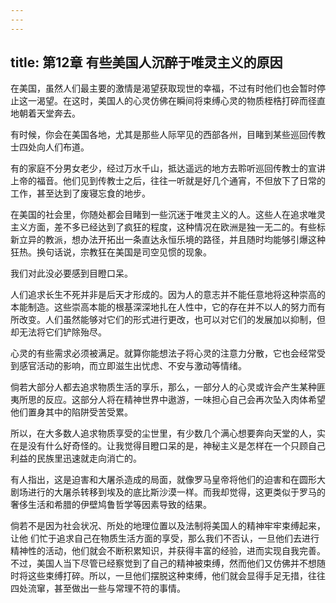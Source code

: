 ```yaml
---
---
---
```

title: 第12章 有些美国人沉醉于唯灵主义的原因
---

在美国，虽然人们最主要的激情是渴望获取现世的幸福，不过有时他们也会暂时停止这一渴望。在这时，美国人的心灵仿佛在瞬间将束缚心灵的物质桎梏打碎而径直地朝着天堂奔去。

有时候，你会在美国各地，尤其是那些人际罕见的西部各州，目睹到某些巡回传教士四处向人们布道。

有的家庭不分男女老少，经过万水千山，抵达遥远的地方去聆听巡回传教士的宣讲上帝的福音。他们见到传教士之后，往往一听就是好几个通宵，不但放下了日常的工作，甚至达到了废寝忘食的地步。

在美国的社会里，你随处都会目睹到一些沉迷于唯灵主义的人。这些人在追求唯灵主义方面，差不多已经达到了疯狂的程度，这种情况在欧洲是独一无二的。有些标新立异的教派，想办法开拓出一条直达永恒乐境的路径，并且随时均能够引爆这种狂热。换句话说，宗教狂在美国是司空见惯的现象。

我们对此没必要感到目瞪口呆。

人们追求长生不死并非是后天才形成的。因为人的意志并不能任意地将这种崇高的本能制造。这些崇高本能的根基深深地扎在人性中，它的存在并不以人的努力而有所改变。人们虽然能够对它们的形式进行更改，也可以对它们的发展加以抑制，但却无法将它们铲除殆尽。

心灵的有些需求必须被满足。就算你能想法子将心灵的注意力分散，它也会经常受到感官活动的影响，而立即滋生出忧虑、不安与激动等情绪。

倘若大部分人都去追求物质生活的享乐，那么，一部分人的心灵或许会产生某种匪夷所思的反应。这部分人将在精神世界中遨游，一味担心自己会再次坠入肉体希望他们置身其中的陷阱受苦受累。

所以，在大多数人追求物质享受的尘世里，有少数几个满心想要奔向天堂的人，实在是没有什么好奇怪的。让我觉得目瞪口呆的是，神秘主义是怎样在一个只顾自己利益的民族里迅速就走向消亡的。

有人指出，这是迫害和大屠杀造成的局面，就像罗马皇帝将他们的迫害和在圆形大剧场进行的大屠杀转移到埃及的底比斯沙漠一样。而我却觉得，这更类似于罗马的奢侈生活和希腊的伊壁鸠鲁哲学等因素导致的结果。

倘若不是因为社会状况、所处的地理位置以及法制将美国人的精神牢牢束缚起来，让他 们忙于追求自己在物质生活方面的享受，那么我们不否认，一旦他们去进行精神性的活动，他们就会不断积累知识，并获得丰富的经验，进而实现自我完善。不过，美国人当下尽管已经察觉到了自己的精神被束缚，然而他们又仿佛并不想随时将这些束缚打碎。所以，一旦他们摆脱这种束缚，他们就会显得手足无措，往往四处流窜，甚至做出一些与常理不符的事情。